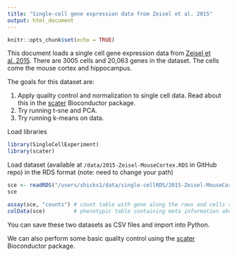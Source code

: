 ```yaml
---
title: "Single-cell gene expression data from Zeisel et al. 2015"
output: html_document
---
```


```r
knitr::opts_chunk$set(echo = TRUE)
```

This document loads a single cell gene expression data from 
[Zeisel et al. 2015](http://science.sciencemag.org/content/347/6226/1138). 
There are 3005 cells and 20,063 genes in the dataset. The cells come the 
mouse cortex and hippocampus. 

The goals for this dataset are: 

1. Apply quality control and normalization to single cell data. Read about this in the [scater](https://bioconductor.org/packages/release/bioc/html/scater.html) Bioconductor package. 
2. Try running t-sne and PCA. 
3. Try running k-means on data. 

Load libraries
```r
library(SingleCellExperiment)
library(scater)
```

Load dataset (available at `/data/2015-Zeisel-MouseCortex.RDS` in GitHub repo) in 
the RDS format (note: need to change your path)
```r
sce <- readRDS("/users/shicks1/data/single-cellRDS/2015-Zeisel-MouseCortex.RDS")
sce

assay(sce, "counts") # count table with gene along the rows and cells along the columns
colData(sce)         # phenotypic table containing meta information about dataset
```

You can save these two datasets as CSV files and import into Python.

We can also perform some basic quality control using the [scater](https://bioconductor.org/packages/release/bioc/html/scater.html)
Bioconductor package. 

